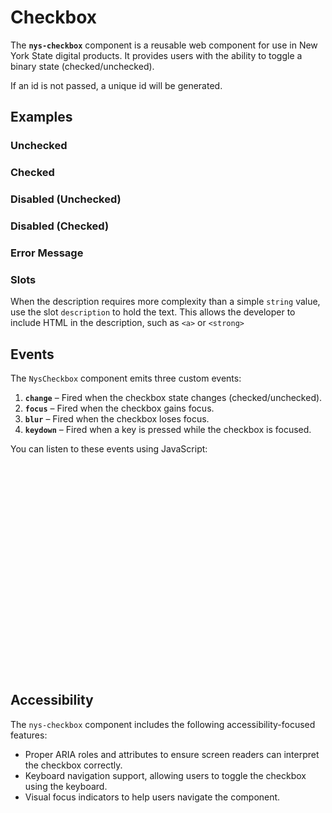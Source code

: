 
<Meta of={NysCheckboxStories} title="Components/Checkbox/Documentation" />

# Checkbox

The **`nys-checkbox`** component is a reusable web component for use in New York State digital products. It provides users with the ability to toggle a binary state (checked/unchecked).

If an id is not passed, a unique id will be generated.

## Examples

### Unchecked

<Canvas of={NysCheckboxStories.Unchecked} />

### Checked

<Canvas of={NysCheckboxStories.Checked} />

### Disabled (Unchecked)

<Canvas of={NysCheckboxStories.DisabledUnchecked} />

### Disabled (Checked)

<Canvas of={NysCheckboxStories.DisabledChecked} />

### Error Message

<Canvas of={NysCheckboxStories.ErrorMessage} />

### Slots

When the description requires more complexity than a simple `string` value, use the slot `description` to hold the text. This allows the developer to include HTML in the description, such as `<a>` or `<strong>`

<Canvas of={NysCheckboxStories.Slot} />

## Events

The `NysCheckbox` component emits three custom events:

1. **`change`** – Fired when the checkbox state changes (checked/unchecked).
2. **`focus`** – Fired when the checkbox gains focus.
3. **`blur`** – Fired when the checkbox loses focus.
4. **`keydown`** – Fired when a key is pressed while the checkbox is focused.

You can listen to these events using JavaScript:

```js

  // Select the checkbox component
  const checkbox = document.querySelector('nys-checkbox');

  // Listen for the 'change' event
  checkbox.addEventListener('change', (event) => {
    console.log('Checkbox changed:', event.target.checked);
  });

  // Listen for the 'focus' event
  checkbox.addEventListener('focus', () => {
    console.log('Checkbox is focused');
  });

  // Listen for the 'blur' event
  checkbox.addEventListener('blur', () => {
    console.log('Checkbox lost focus');
  });

  // Listen for the 'keydown' event
  checkbox.addEventListener('keydown', (event) => {
    console.log('Key pressed:', event.key);
  });
```

## Accessibility

The `nys-checkbox` component includes the following accessibility-focused features:

- Proper ARIA roles and attributes to ensure screen readers can interpret the checkbox correctly.
- Keyboard navigation support, allowing users to toggle the checkbox using the keyboard.
- Visual focus indicators to help users navigate the component.